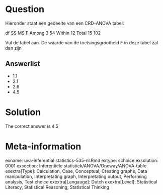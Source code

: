 Question
========

Hieronder staat een gedeelte van een CRD-ANOVA tabel:

df SS MS F
Among 3 54
Within 12
Total 15 102

Vul de tabel aan. De waarde van de toetsingsgrootheid F in deze tabel zal dan zijn 

Answerlist
----------
* 1.1
* 2.1
* 2.6
* 4.5

Solution
========

The correct answer is  4.5 

Meta-information
================
exname: uva-inferential statistics-535-nl.Rmd 
extype: schoice 
exsolution: 0001 
exsection: Inferentiële statistiek/ANOVA/Oneway/ANOVA-table
exextra[Type]: Calculation, Case, Conceptual, Creating graphs, Data manipulation, Interpretating graph, Interpretating output, Performing analysis, Test choice 
exextra[Langauge]: Dutch 
exextra[Level]: Statistical Literacy, Statistical Reasoning, Statistical Thinking 

